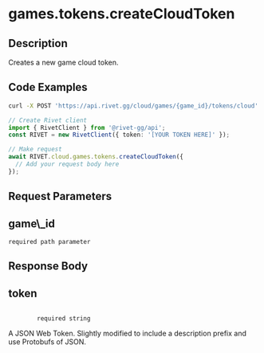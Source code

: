 
# games.tokens.createCloudToken

## Description

Creates a new game cloud token.

## Code Examples

<CodeGroup title='Request' tag='POST' label='https://api.rivet.gg/cloud/games/{game_id}/tokens/cloud'>

```bash {{ "title": "cURL" }}
curl -X POST 'https://api.rivet.gg/cloud/games/{game_id}/tokens/cloud'
```

```ts
// Create Rivet client
import { RivetClient } from '@rivet-gg/api';
const RIVET = new RivetClient({ token: '[YOUR TOKEN HERE]' });

// Make request
await RIVET.cloud.games.tokens.createCloudToken({
  // Add your request body here
});
```

</CodeGroup>

## Request Parameters

<div className="property ml-4">
<div className="flex flex-row items-center my-2">
<h2 className="text-lg font-bold text-cream-50 m-0">game\_id</h2><code className="m-0 ml-4 pb-0 pt-0.5 text-cream-500"><span className="font-normal text-cream-600">required</span> path parameter</code>
</div>

</div>

## Response Body

<div className='properties '>
  <div className='property ml-4'>
    <div className='my-2 flex flex-row items-center'>
      <h2 className='m-0 text-lg font-bold text-cream-50'>token</h2>
      <code className='m-0 ml-4 pb-0 pt-0.5 text-cream-500'>
        <span className='font-normal text-cream-600'>required</span> string
      </code>
    </div>
    <div className='description pl-2'>
      A JSON Web Token. Slightly modified to include a description prefix and use Protobufs of JSON.
    </div>
  </div>
</div>
